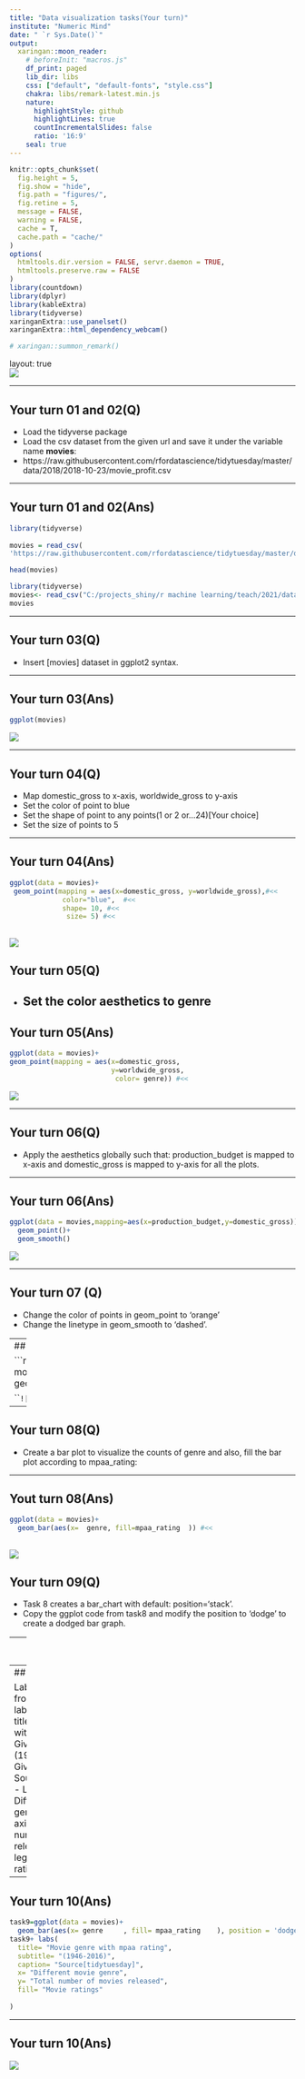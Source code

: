 ```yaml
---
title: "Data visualization tasks(Your turn)"
institute: "Numeric Mind"
date: " `r Sys.Date()`"
output: 
  xaringan::moon_reader:
    # beforeInit: "macros.js"
    df_print: paged
    lib_dir: libs
    css: ["default", "default-fonts", "style.css"]
    chakra: libs/remark-latest.min.js
    nature:
      highlightStyle: github
      highlightLines: true
      countIncrementalSlides: false
      ratio: '16:9'
    seal: true
---
```

```r
knitr::opts_chunk$set(
  fig.height = 5,
  fig.show = "hide",
  fig.path = "figures/",
  fig.retine = 5,
  message = FALSE,
  warning = FALSE,
  cache = T,
  cache.path = "cache/"
)
options(
  htmltools.dir.version = FALSE, servr.daemon = TRUE,
  htmltools.preserve.raw = FALSE
)
library(countdown)
library(dplyr)
library(kableExtra)
library(tidyverse)
xaringanExtra::use_panelset()
xaringanExtra::html_dependency_webcam()

# xaringan::summon_remark()
```

layout: true
<div class="my-header"></div>
<div class="my-footer"><img src="imgs/nm-logo.png"/></div> 

---

## Your turn 01 and 02(Q)
- Load the tidyverse package
- Load the csv dataset from the given url and save it under the variable name **movies**:
- https://raw.githubusercontent.com/rfordatascience/tidytuesday/master/data/2018/2018-10-23/movie_profit.csv

---

## Your turn 01 and 02(Ans)


```r
library(tidyverse)
 
movies = read_csv(
'https://raw.githubusercontent.com/rfordatascience/tidytuesday/master/data/2018/2018-10-23/movie_profit.csv')

head(movies)


```


```r
library(tidyverse)
movies<- read_csv("C:/projects_shiny/r machine learning/teach/2021/data/movies.csv") %>% select(-X1_1, -X1)
movies
```

---

## Your turn 03(Q)

- Insert [movies] dataset in ggplot2 syntax.

---

## Your turn 03(Ans)

```r
ggplot(movies)
```
![](`r knitr::fig_chunk('t3', 'png')`)

---

## Your turn 04(Q)

- Map domestic_gross to x-axis, worldwide_gross to y-axis
- Set the color of point to blue
- Set the shape of point to any points(1 or 2 or...24)[Your choice]
- Set the size of points to 5

---

## Your turn 04(Ans)

```r
ggplot(data = movies)+
 geom_point(mapping = aes(x=domestic_gross, y=worldwide_gross),#<<
             color="blue",  #<<
             shape= 10, #<<
              size= 5) #<<
```
![](`r knitr::fig_chunk('t4', 'png')`)
---

## Your turn 05(Q)

- Set the color aesthetics to genre
---

## Your turn 05(Ans)

```r
ggplot(data = movies)+
geom_point(mapping = aes(x=domestic_gross,
                         y=worldwide_gross,
                          color= genre)) #<<
```
![](`r knitr::fig_chunk('t5', 'png')`)

---

## Your turn 06(Q)

- Apply the aesthetics globally such that:  production_budget is mapped to x-axis and domestic_gross is mapped to y-axis for all the plots.

---

## Your turn 06(Ans)

```r
ggplot(data = movies,mapping=aes(x=production_budget,y=domestic_gross))+
  geom_point()+
  geom_smooth()


```
![](`r knitr::fig_chunk('t6', 'png')`)

---

## Your turn 07 (Q)

- Change the color of points in geom_point to 'orange'
- Change the linetype in geom_smooth to 'dashed'.

---
## Your turn 07(Ans)

```r

ggplot(data = movies,mapping=aes(x=production_budget,y=domestic_gross))+
  geom_point(color= 'orange')+
  geom_smooth(linetype= 'dashed')


```
![](`r knitr::fig_chunk('t7', 'png')`)

---

## Your turn 08(Q)

- Create a bar plot to visualize the counts of genre and also, fill the bar plot according to mpaa_rating:

---

## Yout turn 08(Ans)

```r
ggplot(data = movies)+
  geom_bar(aes(x=  genre, fill=mpaa_rating  )) #<<


```

![](`r knitr::fig_chunk('t8', 'png')`)
---

## Your turn 09(Q)
- Task 8 creates a bar_chart with default: position='stack'.
- Copy the ggplot code from task8 and modify the position to      'dodge' to create a dodged bar graph.

---
## Your turn 09(Ans)

```r

ggplot(data = movies)+
  geom_bar(aes(x=  genre, fill=mpaa_rating  )
           ,position = 'dodge') 


```
![](`r knitr::fig_chunk('t9', 'png')`)

---
## Your turn 10(Q)

 Label the graph from task9 with with labs(   )
-  Give the title: Movie genre with mpaa rating
-  Give the subtitle: (1946-2016)
-  Give the caption: Source[tidytuesday]
-  Label x-axis as: Different movie genre
-  Label y-axis as: Total number of movies released
-  Label the legend as: Movie ratings

---

## Your turn 10(Ans)

```r

task9=ggplot(data = movies)+
  geom_bar(aes(x= genre     , fill= mpaa_rating    ), position = 'dodge')
task9+ labs(
  title= "Movie genre with mpaa rating",
  subtitle= "(1946-2016)",
  caption= "Source[tidytuesday]",
  x= "Different movie genre",
  y= "Total number of movies released",
  fill= "Movie ratings" 
  
)

```
---
## Your turn 10(Ans)
![](`r knitr::fig_chunk('t10', 'png')`)